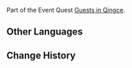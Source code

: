 {{Item Infobox
|id           = 100751
|image        = Item Xiao Lantern.png
|type         = Quest Items
|description  = At first glance, this looks no different from your average Xiao Lantern. However, closer observation reveals that this lantern has inscriptions upon it.
The penmanship is most austere, and seems to have been written in Mr. Bohuan's hand.
|source1      = Given during [[Guests in Qingce]]
}}
Part of the Event Quest [[Guests in Qingce]].

==Other Languages==
{{Other Languages
|default_hidden = 1
|en      = Inscribed Xiao Lantern
|zhs     = 带有题字的霄灯
|zhs_rm  = Dài Yǒu Tízì de Xiāo Dēng
|zht     = 帶有題字的霄燈
|zht_rm  = Dài Yǒu Tízì de Xiāo Dēng
|ja      = 題字を持つ霄灯
|ja_rm   = Daiji wo Motsu Shoutou
|ko      = 글이 적혀있는 소등
|ko_rm   = Geuri Jeokyeoinneun Sodeung
|es      = Linterna celeste con una inscripción
|fr      = Lanterne céleste avec une inscription
|ru      = Подписанный небесный фонарь
|th      = โคม Xiao สลักตัวอักษร
|th_rm   = 
|vi      = Đèn Tiêu có đề thơ
|de      = Beschriftete Laterne
|id      = Lentera Xiao degan Kaligrafi
|pt      = Lanterna Celeste com Inscrições
|tr      = Yazılı Xiao Feneri
|it      = Lanterna Xiao con iscrizioni
}}

==Change History==
{{Change History|1.3}}